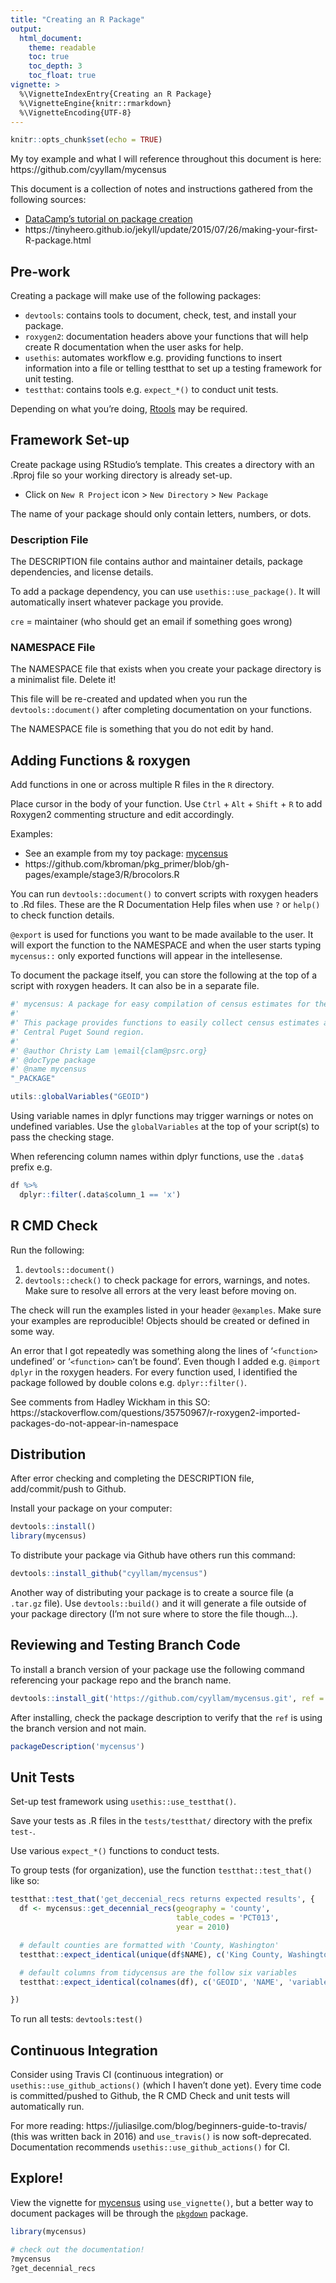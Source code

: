 ```yaml
---
title: "Creating an R Package"
output: 
  html_document:
    theme: readable
    toc: true
    toc_depth: 3
    toc_float: true
vignette: >
  %\VignetteIndexEntry{Creating an R Package}
  %\VignetteEngine{knitr::rmarkdown}
  %\VignetteEncoding{UTF-8}
---
```


```r
knitr::opts_chunk$set(echo = TRUE)
```

My toy example and what I will reference throughout this document is here: https://github.com/cyyllam/mycensus

This document is a collection of notes and instructions gathered from the following sources: 

  - [DataCamp's tutorial on package creation](https://learn.datacamp.com/courses/developing-r-packages)
  - https://tinyheero.github.io/jekyll/update/2015/07/26/making-your-first-R-package.html

## Pre-work

Creating a package will make use of the following packages:  

  - `devtools`: contains tools to document, check, test, and install your package.
  - `roxygen2`: documentation headers above your functions that will help create R documentation when the user asks for help. 
  - `usethis`: automates workflow e.g. providing functions to insert information into a file or telling testthat to set up a testing framework for unit testing.
  - `testthat`: contains tools e.g. `expect_*()` to conduct unit tests.

Depending on what you're doing, [Rtools](https://cran.r-project.org/bin/windows/Rtools/) may be required. 

## Framework Set-up

Create package using RStudio's template. This creates a directory with an .Rproj file so your working directory is already set-up.

- Click on `New R Project` icon > `New Directory` > `New Package`

The name of your package should only contain letters, numbers, or dots.

### Description File

The DESCRIPTION file contains author and maintainer details, package dependencies, and license details.

To add a package dependency, you can use `usethis::use_package()`. It will automatically insert whatever package you provide.

`cre` = maintainer (who should get an email if something goes wrong)

### NAMESPACE File

The NAMESPACE file that exists when you create your package directory is a minimalist file. Delete it! 

This file will be re-created and updated when you run the `devtools::document()` after completing documentation on your functions.

The NAMESPACE file is something that you do not edit by hand. 

## Adding Functions & roxygen

Add functions in one or across multiple R files in the `R` directory.

Place cursor in the body of your function. Use `Ctrl` + `Alt` + `Shift` + `R` to add Roxygen2 commenting structure and edit accordingly.

Examples:

  - See an example from my toy package: [mycensus](https://github.com/cyyllam/mycensus/blob/792c857c91871eaf0d95f513fc0451ef1483b2cf/R/get-decennial-recs.R#L141)
  - https://github.com/kbroman/pkg_primer/blob/gh-pages/example/stage3/R/brocolors.R

You can run `devtools::document()` to convert scripts with roxygen headers to .Rd files. These are the R Documentation Help files when use `?` or `help()` to check function details.

`@export` is used for functions you want to be made available to the user. It will export the function to the NAMESPACE and when the user starts typing `mycensus::` only exported functions will appear in the intellesense. 

To document the package itself, you can store the following at the top of a script with roxygen headers. It can also be in a separate file.

```r
#' mycensus: A package for easy compilation of census estimates for the Puget Sound Region.
#'
#' This package provides functions to easily collect census estimates across geographies within the
#' Central Puget Sound region.
#'
#' @author Christy Lam \email{clam@psrc.org}
#' @docType package
#' @name mycensus
"_PACKAGE"

utils::globalVariables("GEOID")
```

Using variable names in dplyr functions may trigger warnings or notes on undefined variables. Use the `globalVariables` at the top of your script(s) to pass the checking stage.

When referencing column names within dplyr functions, use the `.data$` prefix e.g.

```r
df %>% 
  dplyr::filter(.data$column_1 == 'x')
```

## R CMD Check

Run the following:  

1. `devtools::document()`
2. `devtools::check()` to check package for errors, warnings, and notes. Make sure to resolve all errors at the very least before moving on.

The check will run the examples listed in your header `@examples`. Make sure your examples are reproducible! Objects should be created or defined in some way.

An error that I got repeatedly was something along the lines of '`<function>` undefined' or '`<function>` can't be found'. Even though I added e.g. `@import dplyr` in the roxygen headers. For every function used, I identified the package followed by double colons e.g. `dplyr::filter()`.

See comments from Hadley Wickham in this SO:
https://stackoverflow.com/questions/35750967/r-roxygen2-imported-packages-do-not-appear-in-namespace

## Distribution

After error checking and completing the DESCRIPTION file, add/commit/push to Github.

Install your package on your computer:
```r
devtools::install()
library(mycensus)
```

To distribute your package via Github have others run this command:
```r
devtools::install_github("cyyllam/mycensus")
```

Another way of distributing your package is to create a source file (a `.tar.gz` file). Use `devtools::build()` and it will generate a file outside of your package directory (I'm not sure where to store the file though...).

## Reviewing and Testing Branch Code

To install a branch version of your package use the following command referencing your package repo and the branch name. 
```r
devtools::install_git('https://github.com/cyyllam/mycensus.git', ref = 'my-branch-name')
```

After installing, check the package description to verify that the `ref` is using the branch version and not main.
```r
packageDescription('mycensus')
```


## Unit Tests

Set-up test framework using `usethis::use_testthat()`.

Save your tests as .R files in the `tests/testthat/` directory with the prefix `test-`.

Use various `expect_*()` functions to conduct tests.

To group tests (for organization), use the function `testthat::test_that()` like so:
```r
testthat::test_that('get_deccenial_recs returns expected results', {
  df <- mycensus::get_decennial_recs(geography = 'county',
                                     table_codes = 'PCT013',
                                     year = 2010)

  # default counties are formatted with 'County, Washington'
  testthat::expect_identical(unique(df$NAME), c('King County, Washington', 'Kitsap County, Washington', 'Pierce County, Washington', 'Snohomish County, Washington'))

  # default columns from tidycensus are the follow six variables
  testthat::expect_identical(colnames(df), c('GEOID', 'NAME', 'variable', 'value', 'label', 'concept'))

})

```

To run all tests: `devtools:test()`

## Continuous Integration

Consider using Travis CI (continuous integration) or `usethis::use_github_actions()` (which I haven't done yet). Every time code is committed/pushed to Github, the R CMD Check and unit tests will automatically run.

For more reading:
https://juliasilge.com/blog/beginners-guide-to-travis/ (this was written back in 2016) and `use_travis()` is now soft-deprecated. Documentation recommends `usethis::use_github_actions()` for CI.

## Explore!

View the vignette for [mycensus](Introduction.html) using `use_vignette()`, but a better way to document packages will be through the [`pkgdown`](https://pkgdown.r-lib.org/) package.

```r
library(mycensus)

# check out the documentation!
?mycensus
?get_decennial_recs
```

